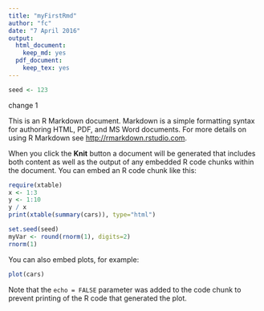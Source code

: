 ---
title: "myFirstRmd"
author: "fc"
date: "7 April 2016"
output:
  html_document:
    keep_md: yes
  pdf_document:
    keep_tex: yes
---

```{r, echo=FALSE}
seed <- 123
```
change 1    

This is an R Markdown document. Markdown is a simple formatting syntax for authoring HTML, PDF, and MS Word documents. For more details on using R Markdown see <http://rmarkdown.rstudio.com>.

When you click the **Knit** button a document will be generated that includes both content as well as the output of any embedded R code chunks within the document. You can embed an R code chunk like this:

```{r, results='asis',message=FALSE,warning=FALSE}
require(xtable)
x <- 1:3
y <- 1:10
y / x
print(xtable(summary(cars)), type="html")

```

```{r noname, eval=c(1,3), echo=TRUE}
set.seed(seed)
myVar <- round(rnorm(1), digits=2)
rnorm(1)
```



You can also embed plots, for example:

```{r, echo=FALSE,fig.align='left',fig.width=3}
plot(cars)
```

Note that the `echo = FALSE` parameter was added to the code chunk to prevent printing of the R code that generated the plot.
